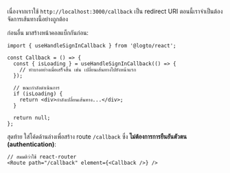 เนื่องจากเราใช้ `http://localhost:3000/callback` เป็น redirect URI ตอนนี้เราจำเป็นต้องจัดการเส้นทางนี้อย่างถูกต้อง

ก่อนอื่น มาสร้างหน้าคอลแบ็กกันก่อน:

```tsx title="pages/Callback/index.tsx"
import { useHandleSignInCallback } from '@logto/react';

const Callback = () => {
  const { isLoading } = useHandleSignInCallback(() => {
    // ทำบางอย่างเมื่อเสร็จสิ้น เช่น เปลี่ยนเส้นทางไปยังหน้าแรก
  });

  // ขณะกำลังดำเนินการ
  if (isLoading) {
    return <div>กำลังเปลี่ยนเส้นทาง...</div>;
  }

  return null;
};
```

สุดท้าย ใส่โค้ดด้านล่างเพื่อสร้าง route `/callback` ซึ่ง **ไม่ต้องการการยืนยันตัวตน (authentication)**:

```tsx title="App.tsx"
// สมมติว่าใช้ react-router
<Route path="/callback" element={<Callback />} />
```
